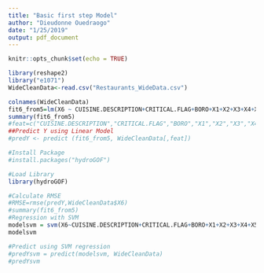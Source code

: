 ```yaml
---
title: "Basic first step Model"
author: "Dieudonne Ouedraogo"
date: "1/25/2019"
output: pdf_document
---
```


```r
knitr::opts_chunk$set(echo = TRUE)
```



```r
library(reshape2)
library("e1071")
WideCleanData<-read.csv("Restaurants_WideData.csv")

colnames(WideCleanData)
fit6_from5=lm(X6 ~ CUISINE.DESCRIPTION+CRITICAL.FLAG+BORO+X1+X2+X3+X4+X5,data=WideCleanData)
summary(fit6_from5)
#feat=c("CUISINE.DESCRIPTION","CRITICAL.FLAG","BORO","X1","X2","X3","X4","X5","X6")
##Predict Y using Linear Model
#predY <- predict (fit6_from5, WideCleanData[,feat])

#Install Package
#install.packages("hydroGOF")

#Load Library
library(hydroGOF)

#Calculate RMSE 
#RMSE=rmse(predY,WideCleanData$X6)
#summary(fit6_from5)
#Regression with SVM
modelsvm = svm(X6~CUISINE.DESCRIPTION+CRITICAL.FLAG+BORO+X1+X2+X3+X4+X5,WideCleanData)
modelsvm

#Predict using SVM regression
#predYsvm = predict(modelsvm, WideCleanData)
#predYsvm
```

